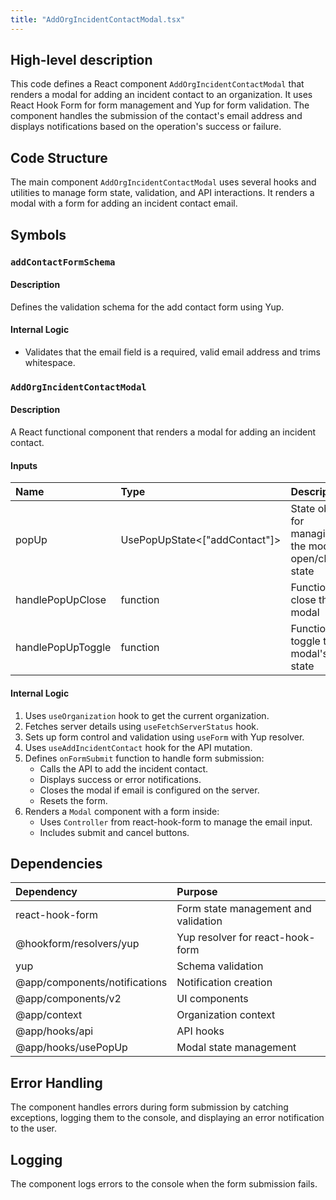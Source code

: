```yaml
---
title: "AddOrgIncidentContactModal.tsx"
---
```


## High-level description
This code defines a React component `AddOrgIncidentContactModal` that renders a modal for adding an incident contact to an organization. It uses React Hook Form for form management and Yup for form validation. The component handles the submission of the contact's email address and displays notifications based on the operation's success or failure.

## Code Structure
The main component `AddOrgIncidentContactModal` uses several hooks and utilities to manage form state, validation, and API interactions. It renders a modal with a form for adding an incident contact email.

## Symbols

### `addContactFormSchema`
#### Description
Defines the validation schema for the add contact form using Yup.

#### Internal Logic
- Validates that the email field is a required, valid email address and trims whitespace.

### `AddOrgIncidentContactModal`
#### Description
A React functional component that renders a modal for adding an incident contact.

#### Inputs
| Name | Type | Description |
|:-----|:-----|:------------|
| popUp | UsePopUpState&lt;["addContact"]&gt; | State object for managing the modal's open/close state |
| handlePopUpClose | function | Function to close the modal |
| handlePopUpToggle | function | Function to toggle the modal's state |

#### Internal Logic
1. Uses `useOrganization` hook to get the current organization.
2. Fetches server details using `useFetchServerStatus` hook.
3. Sets up form control and validation using `useForm` with Yup resolver.
4. Uses `useAddIncidentContact` hook for the API mutation.
5. Defines `onFormSubmit` function to handle form submission:
   - Calls the API to add the incident contact.
   - Displays success or error notifications.
   - Closes the modal if email is configured on the server.
   - Resets the form.
6. Renders a `Modal` component with a form inside:
   - Uses `Controller` from react-hook-form to manage the email input.
   - Includes submit and cancel buttons.

## Dependencies
| Dependency | Purpose |
|:-----------|:--------|
| react-hook-form | Form state management and validation |
| @hookform/resolvers/yup | Yup resolver for react-hook-form |
| yup | Schema validation |
| @app/components/notifications | Notification creation |
| @app/components/v2 | UI components |
| @app/context | Organization context |
| @app/hooks/api | API hooks |
| @app/hooks/usePopUp | Modal state management |

## Error Handling
The component handles errors during form submission by catching exceptions, logging them to the console, and displaying an error notification to the user.

## Logging
The component logs errors to the console when the form submission fails.